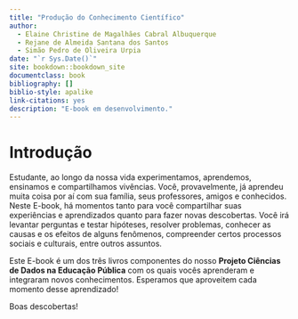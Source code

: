```yaml
--- 
title: "Produção do Conhecimento Científico"
author:
  - Elaine Christine de Magalhães Cabral Albuquerque
  - Rejane de Almeida Santana dos Santos
  - Simão Pedro de Oliveira Urpia
date: "`r Sys.Date()`"
site: bookdown::bookdown_site
documentclass: book
bibliography: []
biblio-style: apalike
link-citations: yes
description: "E-book em desenvolvimento."
---
```


# Introdução {-}

Estudante, ao longo da nossa vida experimentamos, aprendemos, ensinamos e compartilhamos vivências. Você, provavelmente, já aprendeu muita coisa por aí com sua família, seus professores, amigos e conhecidos. Neste E-book, há momentos tanto para você compartilhar suas experiências e aprendizados quanto para fazer novas descobertas. Você irá levantar perguntas e testar hipóteses, resolver problemas, conhecer as causas e os efeitos de alguns fenômenos, compreender certos processos sociais e culturais, entre outros assuntos.

Este E-book é um dos três livros componentes do nosso **Projeto Ciências de Dados na Educação Pública** com os quais vocês aprenderam e integraram novos conhecimentos. Esperamos que aproveitem cada momento desse aprendizado!


Boas descobertas!
